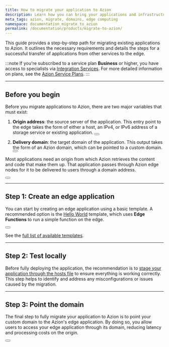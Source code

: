 ```yaml
---
title: How to migrate your application to Azion
description: Learn how you can bring your applications and infrastructure to Azion.
meta_tags: azion, migrate, domains, edge computing
namespace: documentation_migrate_to_azion
permalink: /documentation/products/migrate-to-azion/
---
```


This guide provides a step-by-step path for migrating existing applications to Azion. It outlines the necessary requirements and details the steps for a successful transfer of applications from other services to the edge.

:::note
If you're subscribed to a service plan **Business** or higher, you have access to specialists via [Integration Services](/en/documentation/services/solutions-lab/integration-services/). For more detailed information on plans, see the [Azion Service Plans](https://www.azion.com/en/pricing/#plans).
:::

---

## Before you begin

Before you migrate applications to Azion, there are two major variables that must exist:

1. **Origin address**: the source server of the application. This entry point to the edge takes the form of either a host, an IPv4, or IPv6 address of a storage service or existing application.
  <Button href="/en/documentation/products/edge-application/origins/" text="Go to azion Origins reference" variant="secondary" target="_blank"></Button>

2. **Delivery domain**: the target domain of the application. This output takes the form of an Azion domain, which can be pointed to a custom domain. 
  <Button href="/en/documentation/products/edge-application/domains/" text="Go to Azion Domains reference" variant="secondary" target="_blank"></Button>

Most applications need an origin from which Azion retrieves the content and code that make them up. That application passes through Azion edge nodes for it to be delivered to users through a domain address.

<Button href="/en/documentation/products/guides/build/overview/" text="Go to Edge Application overview" variant="secondary" target="_blank"></Button>

---

## Step 1: Create an edge application 

You can start by creating an edge application using a basic template. A recommended option is the [Hello World](/en/documentation/products/guides/hello-world-template/) template, which uses **Edge Functions** to run a simple function on the edge.

<Button href="/en/documentation/products/marketplace/templates-and-integrations-overview/" text="Go to Templates reference" variant="secondary" target="_blank"></Button>

See the [full list of available templates](/en/documentation/products/guides/#azion-templates).

---

## Step 2: Test locally 

Before fully deploying the application, the recommendation is to [stage your application through the hosts file](/en/documentation/products/guides/stage-edge-application-through-hosts-file/) to ensure everything is working correctly. This step helps to identify and address any misconfigurations or issues caused by the migration.

---

## Step 3: Point the domain 

The final step to fully migrate your application to Azion is to point your custom domain to the Azion's edge application. By doing so, you allow users to access your edge application through its domain, reducing latency and processing costs on the origin.

<Button href="/en/documentation/products/guides/point-domain-to-azion/" text="How to point a domain to Azion"></Button>

